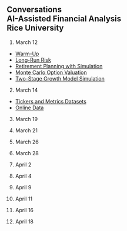 ## Conversations<br>AI-Assisted Financial Analysis<br>Rice University<br>

1. March 12
- [Warm-Up](https://julius.ai/chat?id=fcc63439-cf47-40ba-851d-34556e4c4c26&name=Understanding+Call+Option+Payoff)
- [Long-Run Risk](https://julius.ai/chat?id=deaef516-a2fe-493b-abf5-76bf3cc036ba&name=Investment+Outperformance+Analysis)
- [Retirement Planning with Simulation](https://julius.ai/chat?id=0e186437-3878-4f47-907a-472a07b134f4&name=Retirement+Savings+Plan+Analysis)
- [Monte Carlo Option Valuation](https://julius.ai/chat?id=9476345a-a749-44fb-b734-fe63acc6ecba&name=Estimating+European+Call+Option+Price)
- [Two-Stage Growth Model Simulation](https://julius.ai/chat?id=eca9f40f-bcff-4433-875b-71309d8038a7&name=Valuation+Analysis+Results)

2. March 14
- [Tickers and Metrics Datasets](https://julius.ai/chat?id=05669e30-95ee-4769-9cc3-e78654971ecb&name=Unique+Values+in+Sector+Column)
- [Online Data](https://julius.ai/chat?id=3dd69962-2da9-4074-abad-9b9faf609ab5&name=Historical+Closing+Prices+for+SPY)

3. March 19

4. March 21

5. March 26

6. March 28

7. April 2

8. April 4

9. April 9

10. April 11

11. April 16

12. April 18